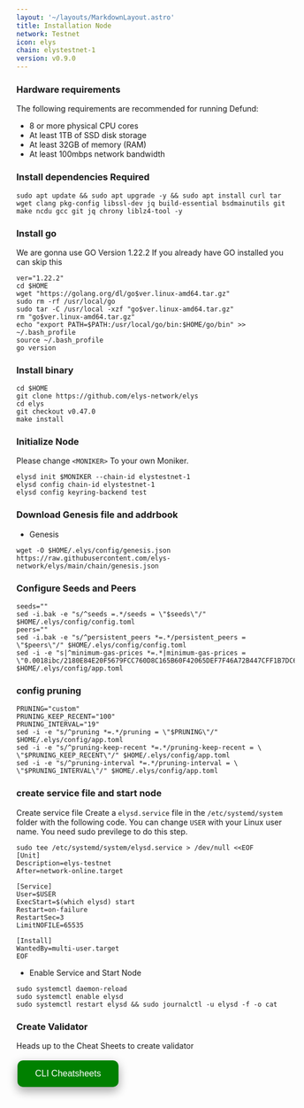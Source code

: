 ```yaml
---
layout: '~/layouts/MarkdownLayout.astro'
title: Installation Node
network: Testnet
icon: elys
chain: elystestnet-1
version: v0.9.0
---
```


### Hardware requirements

The following requirements are recommended for running Defund:

- 8 or more physical CPU cores
- At least 1TB of SSD disk storage
- At least 32GB of memory (RAM)
- At least 100mbps network bandwidth


### Install dependencies Required

```
sudo apt update && sudo apt upgrade -y && sudo apt install curl tar wget clang pkg-config libssl-dev jq build-essential bsdmainutils git make ncdu gcc git jq chrony liblz4-tool -y
```

### Install go

We are gonna use GO Version 1.22.2
If you already have GO installed you can skip this 

```
ver="1.22.2"
cd $HOME
wget "https://golang.org/dl/go$ver.linux-amd64.tar.gz"
sudo rm -rf /usr/local/go
sudo tar -C /usr/local -xzf "go$ver.linux-amd64.tar.gz"
rm "go$ver.linux-amd64.tar.gz"
echo "export PATH=$PATH:/usr/local/go/bin:$HOME/go/bin" >> ~/.bash_profile
source ~/.bash_profile
go version
```

### Install binary

```
cd $HOME
git clone https://github.com/elys-network/elys
cd elys
git checkout v0.47.0
make install
```

### Initialize Node

Please change `<MONIKER>` To your own Moniker.

```
elysd init $MONIKER --chain-id elystestnet-1
elysd config chain-id elystestnet-1
elysd config keyring-backend test
```

### Download Genesis file and addrbook

- Genesis

```
wget -O $HOME/.elys/config/genesis.json https://raw.githubusercontent.com/elys-network/elys/main/chain/genesis.json
```

### Configure Seeds and Peers

```
seeds=""
sed -i.bak -e "s/^seeds =.*/seeds = \"$seeds\"/" $HOME/.elys/config/config.toml
peers=""
sed -i.bak -e "s/^persistent_peers *=.*/persistent_peers = \"$peers\"/" $HOME/.elys/config/config.toml
sed -i -e "s|^minimum-gas-prices *=.*|minimum-gas-prices = \"0.0018ibc/2180E84E20F5679FCC760D8C165B60F42065DEF7F46A72B447CFF1B7DC6C0A65,0.00025ibc/E2D2F6ADCC68AA3384B2F5DFACCA437923D137C14E86FB8A10207CF3BED0C8D4,0.00025uelys\"|" $HOME/.elys/config/app.toml
```

### config pruning

```
PRUNING="custom"
PRUNING_KEEP_RECENT="100"
PRUNING_INTERVAL="19"
sed -i -e "s/^pruning *=.*/pruning = \"$PRUNING\"/" $HOME/.elys/config/app.toml
sed -i -e "s/^pruning-keep-recent *=.*/pruning-keep-recent = \
\"$PRUNING_KEEP_RECENT\"/" $HOME/.elys/config/app.toml
sed -i -e "s/^pruning-interval *=.*/pruning-interval = \
\"$PRUNING_INTERVAL\"/" $HOME/.elys/config/app.toml
```


### create service file and start node

Create service file
Create a `elysd.service` file in the `/etc/systemd/system` folder with the following code. 
You can change `USER` with your Linux user name. You need sudo previlege to do this step.

```
sudo tee /etc/systemd/system/elysd.service > /dev/null <<EOF
[Unit]
Description=elys-testnet
After=network-online.target

[Service]
User=$USER
ExecStart=$(which elysd) start
Restart=on-failure
RestartSec=3
LimitNOFILE=65535

[Install]
WantedBy=multi-user.target
EOF
```

- Enable Service and Start Node

```
sudo systemctl daemon-reload
sudo systemctl enable elysd
sudo systemctl restart elysd && sudo journalctl -u elysd -f -o cat
```
### Create Validator

Heads up to the Cheat Sheets to create validator

<a href="https://service.vinjan.xyz/testnet/elys/cheat" target="_blank">
  <button style="background-color: green; border: none; color: white; padding: 15px 32px; text-align: center; text-decoration: none; display: inline-block; font-size: 16px; margin: 4px 2px; cursor: pointer; border-radius: 10px; box-shadow: 0 8px 16px 0 rgba(0,0,0,0.2), 0 6px 20px 0 rgba(0,0,0,0.19);" onmouseover="this.style.boxShadow='0 0 0 4px rgba(0,255,0,0.5)'" onmouseout="this.style.boxShadow='0 8px 16px 0 rgba(0,0,0,0.2), 0 6px 20px 0 rgba(0,0,0,0.19)'">CLI Cheatsheets</button>
</a>
